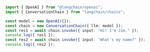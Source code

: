 ```typescript
import { OpenAI } from "@langchain/openai";
import { ConversationChain } from "langchain/chains";

const model = new OpenAI({});
const chain = new ConversationChain({ llm: model });
const res1 = await chain.invoke({ input: "Hi! I'm Jim." });
console.log({ res1 });
const res2 = await chain.invoke({ input: "What's my name?" });
console.log({ res2 });
```